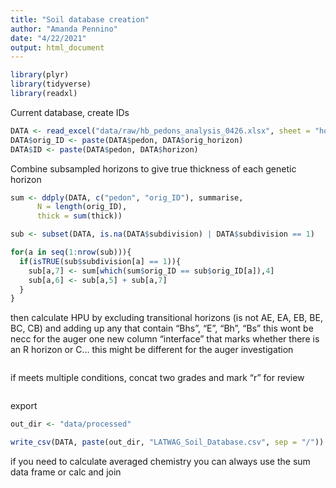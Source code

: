 ```yaml
---
title: "Soil database creation"
author: "Amanda Pennino"
date: "4/22/2021"
output: html_document
---
```


```r
library(plyr)
library(tidyverse)
library(readxl)
```

Current database, create IDs
```r
DATA <- read_excel("data/raw/hb_pedons_analysis_0426.xlsx", sheet = "horizon data")
DATA$orig_ID <- paste(DATA$pedon, DATA$orig_horizon)
DATA$ID <- paste(DATA$pedon, DATA$horizon)
```

Combine subsampled horizons to give true thickness of each genetic horizon
```r
sum <- ddply(DATA, c("pedon", "orig_ID"), summarise,
      N = length(orig_ID),
      thick = sum(thick))

sub <- subset(DATA, is.na(DATA$subdivision) | DATA$subdivision == 1)

for(a in seq(1:nrow(sub))){
  if(isTRUE(sub$subdivision[a] == 1)){
    sub[a,7] <- sum[which(sum$orig_ID == sub$orig_ID[a]),4]
    sub[a,6] <- sub[a,5] + sub[a,7]
  }
}
```

then calculate HPU by excluding transitional horizons (is not AE, EA, EB, BE, BC, CB) and adding up any that contain "Bhs", "E", "Bh", "Bs"
this wont be necc for the auger one
new column "interface" that marks whether there is an R horizon or C... this might be different for the auger investigation
```r

```


if meets multiple conditions, concat two grades and mark "r" for review
```r

```

export
```r
out_dir <- "data/processed"

write_csv(DATA, paste(out_dir, "LATWAG_Soil_Database.csv", sep = "/"))

```

if you need to calculate averaged chemistry you can always use the sum data frame or calc and join

